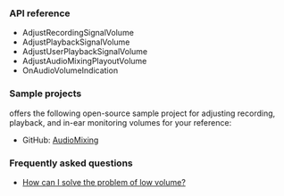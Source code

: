 <PlatformWrapper platform="unity">

### API reference

- <Link to="{{global.API_REF_UNITY_ROOT}}/class_irtcengine.html#api_irtcengine_adjustrecordingsignalvolume">AdjustRecordingSignalVolume</Link>
- <Link to="{{global.API_REF_UNITY_ROOT}}/class_irtcengine.html#api_irtcengine_adjustplaybacksignalvolume">AdjustPlaybackSignalVolume</Link>
- <Link to="{{global.API_REF_UNITY_ROOT}}/class_irtcengine.html#api_irtcengine_adjustuserplaybacksignalvolume">AdjustUserPlaybackSignalVolume</Link>
- <Link to="{{global.API_REF_UNITY_ROOT}}/class_irtcengine.html#api_irtcengine_adjustaudiomixingplayoutvolume">AdjustAudioMixingPlayoutVolume</Link>
- <Link to="{{global.API_REF_UNITY_ROOT}}/class_irtcengineeventhandler.html#callback_irtcengineeventhandler_onaudiovolumeindication">OnAudioVolumeIndication</Link>

### Sample projects

<Vg k="COMPANY" /> offers the following open-source sample project for adjusting recording, playback, and in-ear monitoring volumes for your reference:

* GitHub: [AudioMixing](https://github.com/AgoraIO-Extensions/Agora-Unity-Quickstart/tree/main/API-Example-Unity/Assets/API-Example/Examples/Advanced/AudioMixing)

### Frequently asked questions​

*  [How can I solve the problem of low volume?](../../help/quality-issues/audio_low)

</PlatformWrapper>
